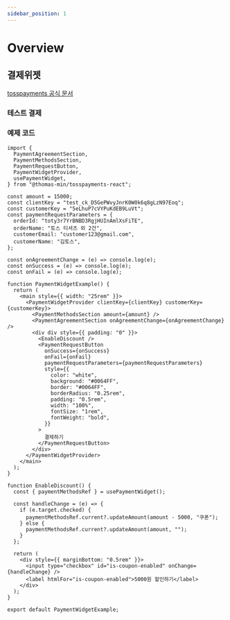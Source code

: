 ```yaml
---
sidebar_position: 1
---
```


# Overview

## 결제위젯

[tosspayments 공식 문서](https://docs.tosspayments.com/reference/widget-sdk#결제위젯-javascript-sdk)

### 테스트 결제


<PaymentWidgetExample />

### 예제 코드

```tsx
import {
  PaymentAgreementSection,
  PaymentMethodsSection,
  PaymentRequestButton,
  PaymentWidgetProvider,
  usePaymentWidget,
} from "@thomas-min/tosspayments-react";

const amount = 15000;
const clientKey = "test_ck_D5GePWvyJnrK0W0k6q8gLzN97Eoq";
const customerKey = "5eLhuP7cVYPuKdEB9LuVt";
const paymentRequestParameters = {
  orderId: "toty3r7YrBNBD3RgjHUInAmlXsFiTE",
  orderName: "토스 티셔츠 외 2건",
  customerEmail: "customer123@gmail.com",
  customerName: "김토스",
};

const onAgreementChange = (e) => console.log(e);
const onSuccess = (e) => console.log(e);
const onFail = (e) => console.log(e);

function PaymentWidgetExample() {
  return (
    <main style={{ width: "25rem" }}>
      <PaymentWidgetProvider clientKey={clientKey} customerKey={customerKey}>
        <PaymentMethodsSection amount={amount} />
        <PaymentAgreementSection onAgreementChange={onAgreementChange} />
        <div div style={{ padding: "0" }}>
          <EnableDiscount />
          <PaymentRequestButton
            onSuccess={onSuccess}
            onFail={onFail}
            paymentRequestParameters={paymentRequestParameters}
            style={{
              color: "white",
              background: "#0064FF",
              border: "#0064FF",
              borderRadius: "0.25rem",
              padding: "0.5rem",
              width: "100%",
              fontSize: "1rem",
              fontWeight: "bold",
            }}
          >
            결제하기
          </PaymentRequestButton>
        </div>
      </PaymentWidgetProvider>
    </main>
  );
}

function EnableDiscount() {
  const { paymentMethodsRef } = usePaymentWidget();

  const handleChange = (e) => {
    if (e.target.checked) {
      paymentMethodsRef.current?.updateAmount(amount - 5000, "쿠폰");
    } else {
      paymentMethodsRef.current?.updateAmount(amount, "");
    }
  };

  return (
    <div style={{ marginBottom: "0.5rem" }}>
      <input type="checkbox" id="is-coupon-enabled" onChange={handleChange} />
      <label htmlFor="is-coupon-enabled">5000원 할인하기</label>
    </div>
  );
}

export default PaymentWidgetExample;
```

